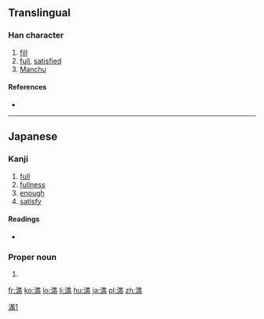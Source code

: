 {{also|滿}}
==Translingual==
{{ja-forms|満|[[满]]|[[滿]]}}

===Han character===
{{Han char|rn=85|rad=水|as=09|sn=12|four=|canj=水廿山月 (ETUB), X水廿山月 (XETUB)}}

# [[fill]]
# [[full]], [[satisfied]]
# [[Manchu]]

====References====
* {{Han ref|kx=0639.111|dkj=17921|dj=1046.030|hdz=31668.031|uh=6E80|ud=28288}}

----

==Japanese==

===Kanji===
{{ja-kanji|grade=4|rs=水09|style=s|kyu=滿}}

# [[full]]
# [[fullness]]
# [[enough]]
# [[satisfy]]

====Readings====
* {{ja-readings|goon=[[まん]] (man)|kanon=[[ばん]] (ban)|kun=[[みちる]] (michiru), [[みたす]] (mitasu)}}

===Proper noun===
{{ja-pos|proper|みつる}}

# {{given name|male|lang=ja|sort=みつる}}

[[Category:CJKV characters simplified differently in Japan and China|滿1]]

[[fr:満]]
[[ko:満]]
[[lo:満]]
[[li:満]]
[[hu:満]]
[[ja:満]]
[[pl:満]]
[[zh:満]]